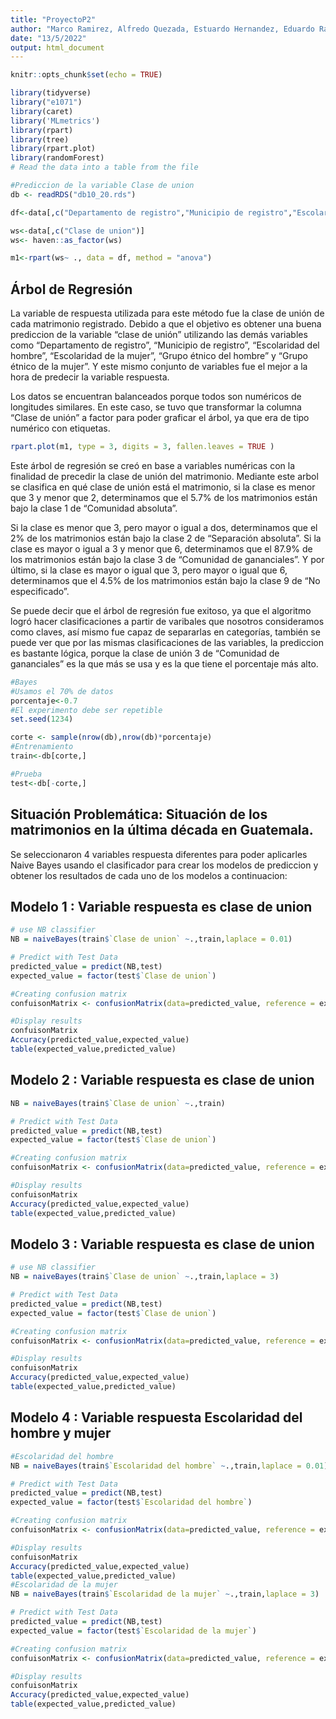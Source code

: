 ```yaml
---
title: "ProyectoP2"
author: "Marco Ramirez, Alfredo Quezada, Estuardo Hernandez, Eduardo Ramirez"
date: "13/5/2022"
output: html_document
---
```


```r
knitr::opts_chunk$set(echo = TRUE)

library(tidyverse)
library("e1071")
library(caret)
library('MLmetrics')
library(rpart)
library(tree)
library(rpart.plot)
library(randomForest)
# Read the data into a table from the file

#Prediccion de la variable Clase de union
db <- readRDS("db10_20.rds")

df<-data[,c("Departamento de registro","Municipio de registro","Escolaridad del hombre","Escolaridad de la mujer","Grupo etnico del hombre","Grupo etnico de la mujer", "Clase de union")]

ws<-data[,c("Clase de union")]
ws<- haven::as_factor(ws)

m1<-rpart(ws~ ., data = df, method = "anova")

```

## Árbol de Regresión

La variable de respuesta utilizada para este método fue la clase de unión de cada matrimonio registrado. Debido a que el objetivo es obtener una buena prediccion de la variable "clase de unión" utilizando las demás variables como "Departamento de registro", "Municipio de registro", "Escolaridad del hombre", "Escolaridad de la mujer", "Grupo étnico del hombre" y "Grupo étnico de la mujer". Y este mismo conjunto de variables fue el mejor a la hora de predecir la variable respuesta.


Los datos se encuentran balanceados porque todos son numéricos de longitudes similares.
En este caso, se tuvo que transformar la columna "Clase de unión" a factor para poder graficar el árbol, ya que era de tipo numérico con etiquetas.

```r
rpart.plot(m1, type = 3, digits = 3, fallen.leaves = TRUE )
```

Este árbol de regresión se creó en base a variables numéricas con la finalidad de precedir la clase de unión del matrimonio. Mediante este arbol se clasifica en qué clase de unión está el matrimonio, si la clase es menor que 3 y menor que 2, determinamos que el 5.7% de los matrimonios están bajo la clase 1 de "Comunidad absoluta".

Si la clase es menor que 3, pero mayor o igual a dos, determinamos que el 2% de los matrimonios están bajo la clase 2 de "Separación absoluta". Si la clase es mayor o igual a 3 y menor que 6, determinamos que el 87.9% de los matrimonios están bajo la clase 3 de "Comunidad de gananciales". Y por último, si la clase es mayor o igual que 3, pero mayor o igual que 6, determinamos que el 4.5% de los matrimonios están bajo la clase 9 de "No especificado".

Se puede decir que el árbol de regresión fue exitoso, ya que el algoritmo logró hacer clasificaciones a partir de varibales que nosotros consideramos como claves, así mismo fue capaz de separarlas en categorías, también se puede ver que por las mismas clasificaciones de las variables, la prediccion es bastante lógica, porque la clase de unión 3 de "Comunidad de gananciales" es la que más se usa y es la que tiene el porcentaje más alto.

```r
#Bayes 
#Usamos el 70% de datos
porcentaje<-0.7
#El experimento debe ser repetible
set.seed(1234)

corte <- sample(nrow(db),nrow(db)*porcentaje)
#Entrenamiento
train<-db[corte,]

#Prueba
test<-db[-corte,]
```

## Situación Problemática: Situación de los matrimonios en la última década en Guatemala.

Se seleccionaron 4 variables respuesta  diferentes para poder aplicarles Naive Bayes usando el clasificador para crear los modelos de prediccion y obtener los resultados de cada uno de los modelos a continuacion:

## Modelo 1 : Variable respuesta es clase de union

```r

# use NB classifier
NB = naiveBayes(train$`Clase de union` ~.,train,laplace = 0.01)

# Predict with Test Data
predicted_value = predict(NB,test)
expected_value = factor(test$`Clase de union`)

#Creating confusion matrix
confuisonMatrix <- confusionMatrix(data=predicted_value, reference = expected_value)

#Display results 
confuisonMatrix
Accuracy(predicted_value,expected_value)
table(expected_value,predicted_value)

```

## Modelo 2 : Variable respuesta es clase de union

```r

NB = naiveBayes(train$`Clase de union` ~.,train)

# Predict with Test Data
predicted_value = predict(NB,test)
expected_value = factor(test$`Clase de union`)

#Creating confusion matrix
confuisonMatrix <- confusionMatrix(data=predicted_value, reference = expected_value)

#Display results 
confuisonMatrix
Accuracy(predicted_value,expected_value)
table(expected_value,predicted_value)

```

## Modelo 3 : Variable respuesta es clase de union

```r

# use NB classifier
NB = naiveBayes(train$`Clase de union` ~.,train,laplace = 3)

# Predict with Test Data
predicted_value = predict(NB,test)
expected_value = factor(test$`Clase de union`)

#Creating confusion matrix
confuisonMatrix <- confusionMatrix(data=predicted_value, reference = expected_value)

#Display results 
confuisonMatrix
Accuracy(predicted_value,expected_value)
table(expected_value,predicted_value)


```

## Modelo 4 : Variable respuesta Escolaridad del hombre y mujer

```r

#Escolaridad del hombre
NB = naiveBayes(train$`Escolaridad del hombre` ~.,train,laplace = 0.01)

# Predict with Test Data
predicted_value = predict(NB,test)
expected_value = factor(test$`Escolaridad del hombre`)

#Creating confusion matrix
confuisonMatrix <- confusionMatrix(data=predicted_value, reference = expected_value)

#Display results 
confuisonMatrix
Accuracy(predicted_value,expected_value)
table(expected_value,predicted_value)
#Escolaridad de la mujer
NB = naiveBayes(train$`Escolaridad de la mujer` ~.,train,laplace = 3)

# Predict with Test Data
predicted_value = predict(NB,test)
expected_value = factor(test$`Escolaridad de la mujer`)

#Creating confusion matrix
confuisonMatrix <- confusionMatrix(data=predicted_value, reference = expected_value)

#Display results 
confuisonMatrix
Accuracy(predicted_value,expected_value)
table(expected_value,predicted_value)

```
